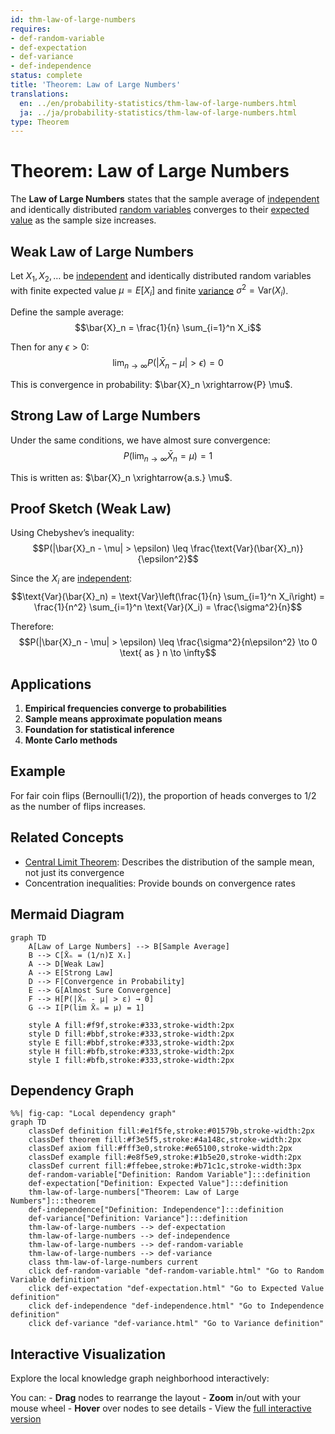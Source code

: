 ```yaml
---
id: thm-law-of-large-numbers
requires:
- def-random-variable
- def-expectation
- def-variance
- def-independence
status: complete
title: 'Theorem: Law of Large Numbers'
translations:
  en: ../en/probability-statistics/thm-law-of-large-numbers.html
  ja: ../ja/probability-statistics/thm-law-of-large-numbers.html
type: Theorem
---
```


# Theorem: Law of Large Numbers {#thm-law-of-large-numbers}

The **Law of Large Numbers** states that the sample average of [independent](def-independence.qmd) and identically distributed [random variables](def-random-variable.qmd) converges to their [expected value](def-expectation.qmd) as the sample size increases.

## Weak Law of Large Numbers

Let $X_1, X_2, \ldots$ be [independent](def-independence.qmd) and identically distributed random variables with finite expected value $\mu = E[X_i]$ and finite [variance](def-variance.qmd) $\sigma^2 = \text{Var}(X_i)$.

Define the sample average:
$$\bar{X}_n = \frac{1}{n} \sum_{i=1}^n X_i$$

Then for any $\epsilon > 0$:
$$\lim_{n \to \infty} P(|\bar{X}_n - \mu| > \epsilon) = 0$$

This is convergence in probability: $\bar{X}_n \xrightarrow{P} \mu$.

## Strong Law of Large Numbers

Under the same conditions, we have almost sure convergence:
$$P\left(\lim_{n \to \infty} \bar{X}_n = \mu\right) = 1$$

This is written as: $\bar{X}_n \xrightarrow{a.s.} \mu$.

## Proof Sketch (Weak Law)

Using Chebyshev's inequality:
$$P(|\bar{X}_n - \mu| > \epsilon) \leq \frac{\text{Var}(\bar{X}_n)}{\epsilon^2}$$

Since the $X_i$ are [independent](def-independence.qmd):
$$\text{Var}(\bar{X}_n) = \text{Var}\left(\frac{1}{n} \sum_{i=1}^n X_i\right) = \frac{1}{n^2} \sum_{i=1}^n \text{Var}(X_i) = \frac{\sigma^2}{n}$$

Therefore:
$$P(|\bar{X}_n - \mu| > \epsilon) \leq \frac{\sigma^2}{n\epsilon^2} \to 0 \text{ as } n \to \infty$$

## Applications

1. **Empirical frequencies converge to probabilities**
2. **Sample means approximate population means**
3. **Foundation for statistical inference**
4. **Monte Carlo methods**

## Example

For fair coin flips (Bernoulli(1/2)), the proportion of heads converges to 1/2 as the number of flips increases.

## Related Concepts

- [Central Limit Theorem](thm-central-limit.qmd): Describes the distribution of the sample mean, not just its convergence
- Concentration inequalities: Provide bounds on convergence rates

## Mermaid Diagram

```mermaid
graph TD
    A[Law of Large Numbers] --> B[Sample Average]
    B --> C[X̄ₙ = (1/n)Σ Xᵢ]
    A --> D[Weak Law]
    A --> E[Strong Law]
    D --> F[Convergence in Probability]
    E --> G[Almost Sure Convergence]
    F --> H[P(|X̄ₙ - μ| > ε) → 0]
    G --> I[P(lim X̄ₙ = μ) = 1]

    style A fill:#f9f,stroke:#333,stroke-width:2px
    style D fill:#bbf,stroke:#333,stroke-width:2px
    style E fill:#bbf,stroke:#333,stroke-width:2px
    style H fill:#bfb,stroke:#333,stroke-width:2px
    style I fill:#bfb,stroke:#333,stroke-width:2px
```

## Dependency Graph

```mermaid
%%| fig-cap: "Local dependency graph"
graph TD
    classDef definition fill:#e1f5fe,stroke:#01579b,stroke-width:2px
    classDef theorem fill:#f3e5f5,stroke:#4a148c,stroke-width:2px
    classDef axiom fill:#fff3e0,stroke:#e65100,stroke-width:2px
    classDef example fill:#e8f5e9,stroke:#1b5e20,stroke-width:2px
    classDef current fill:#ffebee,stroke:#b71c1c,stroke-width:3px
    def-random-variable["Definition: Random Variable"]:::definition
    def-expectation["Definition: Expected Value"]:::definition
    thm-law-of-large-numbers["Theorem: Law of Large Numbers"]:::theorem
    def-independence["Definition: Independence"]:::definition
    def-variance["Definition: Variance"]:::definition
    thm-law-of-large-numbers --> def-expectation
    thm-law-of-large-numbers --> def-independence
    thm-law-of-large-numbers --> def-random-variable
    thm-law-of-large-numbers --> def-variance
    class thm-law-of-large-numbers current
    click def-random-variable "def-random-variable.html" "Go to Random Variable definition"
    click def-expectation "def-expectation.html" "Go to Expected Value definition"
    click def-independence "def-independence.html" "Go to Independence definition"
    click def-variance "def-variance.html" "Go to Variance definition"
```

## Interactive Visualization

Explore the local knowledge graph neighborhood interactively:

::: {.graph-viz data-id="thm-law-of-large-numbers" data-width="700" data-height="500"}
:::

You can:
- **Drag** nodes to rearrange the layout
- **Zoom** in/out with your mouse wheel
- **Hover** over nodes to see details
- View the [full interactive version](../../output/interactive/thm-law-of-large-numbers.html){target="_blank"}
